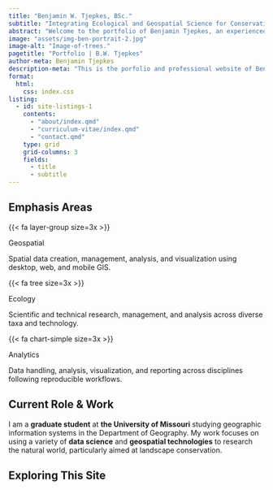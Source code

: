 ---
title: "Benjamin W. Tjepkes, BSc."
subtitle: "Integrating Ecological and Geospatial Science for Conservation"
abstract: "Welcome to the portfolio of Benjamin Tjepkes, an experienced wildlife ecologist and studying geographer. This site provides a professional overview of career experience and a showcase of technical writings and visualizations."
image: "assets/img-ben-portrait-2.jpg"
image-alt: "Image-of-trees."
pagetitle: "Portfolio | B.W. Tjepkes"
author-meta: Benjamin Tjepkes
description-meta: "This is the porfolio and professional website of Benjamin Tjepkes."
format:
  html:
    css: index.css
listing:
  - id: site-listings-1
    contents:
      - "about/index.qmd"
      - "curriculum-vitae/index.qmd"
      - "contact.qmd"
    type: grid
    grid-columns: 3
    fields:
      - title
      - subtitle
---

## Emphasis Areas {.h2-index}

:::{.container}

:::{.row}
    
:::{.col-sm}

{{< fa layer-group size=3x >}}

::: {.col-heading}
Geospatial
:::

Spatial data creation, management, analysis, and visualization using desktop, web, and mobile GIS.

:::
    
:::{.col-sm}

{{< fa tree size=3x >}}

::: {.col-heading}
Ecology
:::

Scientific and technical research, management, and analysis across diverse taxa and technology.
    
:::

:::{.col-sm}

{{< fa chart-simple size=3x >}}

::: {.col-heading}
Analytics
:::

Data handling, analysis, visualization, and reporting across disciplines following reproducible workflows.
    
:::
<!-- :::{.col-sm} -->

<!-- {{< fa file-code size=3x >}} -->

<!-- ::: {.col-heading} -->
<!-- Design & Visualization -->
<!-- ::: -->

<!-- Front-end web development with HTML, CSS, and JSON. Version control using git/GitHub. Proficient in data visualization for technical and creative projects. -->

<!-- ::: -->
  
:::
  
:::

## Current Role & Work {.h2-index}

::: {.index-intro-start}

::: {.index-intro-start-text}

I am a **graduate student** at **the University of Missouri** studying geographic information systems in the Department of Geography. My work focuses on using a variety of **data science** and **geospatial technologies** to research the natural world, particularly aimed at landscape conservation.

:::
:::

## Exploring This Site {.h2-index}

::: {#site-listings-1}
:::

<!-- ::: {.callout-important collapse="true" } -->

<!-- ## My Latest Professional Updates -->

<!-- - **Sept 2023 --** I recently attended the [2023 Posit Conference](https://posit.co/conference/) and enjoyed learning more about open source data science. -->
<!-- - **Aug 2023 --** I have started graduate school at the University of Missouri [Department of Geography](https://geography.missouri.edu). Updates on my thesis work coming soon! -->
<!-- - **July 2023 --** One of my maps, *Stamped in History: 50 Years of Imperiled Species Conservation*, was [awarded second place](https://www.gisci.org/About-Us/Map-Contest/Previous-Contest-Winners) (Professional Category) in the 2023 GIS Certification Institute map contest. -->
<!-- - **April 2023 --** I was fortunate to give a talk about some of my work (integrating geospatial modeling and reproducible reporting for bat conservation) at the 2023 Missouri GIS Conference. -->
<!-- ::: -->

